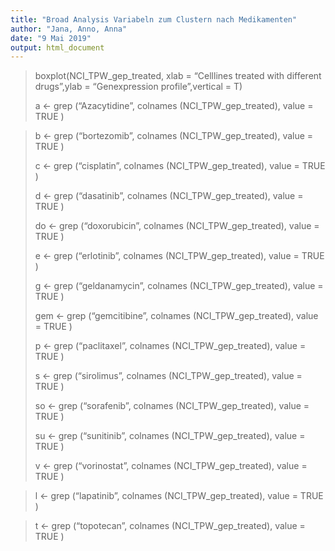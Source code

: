 ```yaml
---
title: "Broad Analysis Variabeln zum Clustern nach Medikamenten"
author: "Jana, Anno, Anna"
date: "9 Mai 2019"
output: html_document
---
```

> boxplot(NCI_TPW_gep_treated, xlab = "Celllines treated with different drugs",ylab = "Genexpression profile",vertical =  T)
> 
> a <- grep ("Azacytidine", colnames (NCI_TPW_gep_treated), value = TRUE )

> b <- grep ("bortezomib", colnames (NCI_TPW_gep_treated), value = TRUE )
>   
> c <- grep ("cisplatin", colnames (NCI_TPW_gep_treated), value = TRUE )
>
> d <- grep ("dasatinib", colnames (NCI_TPW_gep_treated), value = TRUE )
>    
> do <- grep ("doxorubicin", colnames (NCI_TPW_gep_treated), value = TRUE )
>  
> e <- grep ("erlotinib", colnames (NCI_TPW_gep_treated), value = TRUE )
>
> g <- grep ("geldanamycin", colnames (NCI_TPW_gep_treated), value = TRUE )
> 
> gem <- grep ("gemcitibine", colnames (NCI_TPW_gep_treated), value = TRUE )
>       
> p <- grep ("paclitaxel", colnames (NCI_TPW_gep_treated), value = TRUE )
>   
> s <- grep ("sirolimus", colnames (NCI_TPW_gep_treated), value = TRUE )
> 
> so <- grep ("sorafenib", colnames (NCI_TPW_gep_treated), value = TRUE )
>     
> su <- grep ("sunitinib", colnames (NCI_TPW_gep_treated), value = TRUE )
> 
> v <- grep ("vorinostat", colnames (NCI_TPW_gep_treated), value = TRUE )

> l <- grep ("lapatinib", colnames (NCI_TPW_gep_treated), value = TRUE )

> t <- grep ("topotecan", colnames (NCI_TPW_gep_treated), value = TRUE )